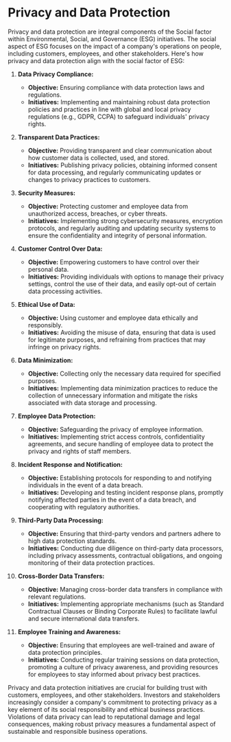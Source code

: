 # Privacy and Data Protection
Privacy and data protection are integral components of the Social factor within Environmental, Social, and Governance (ESG) initiatives. The social aspect of ESG focuses on the impact of a company's operations on people, including customers, employees, and other stakeholders. Here's how privacy and data protection align with the social factor of ESG:

1. **Data Privacy Compliance:**
   - **Objective:** Ensuring compliance with data protection laws and regulations.
   - **Initiatives:** Implementing and maintaining robust data protection policies and practices in line with global and local privacy regulations (e.g., GDPR, CCPA) to safeguard individuals' privacy rights.

2. **Transparent Data Practices:**
   - **Objective:** Providing transparent and clear communication about how customer data is collected, used, and stored.
   - **Initiatives:** Publishing privacy policies, obtaining informed consent for data processing, and regularly communicating updates or changes to privacy practices to customers.

3. **Security Measures:**
   - **Objective:** Protecting customer and employee data from unauthorized access, breaches, or cyber threats.
   - **Initiatives:** Implementing strong cybersecurity measures, encryption protocols, and regularly auditing and updating security systems to ensure the confidentiality and integrity of personal information.

4. **Customer Control Over Data:**
   - **Objective:** Empowering customers to have control over their personal data.
   - **Initiatives:** Providing individuals with options to manage their privacy settings, control the use of their data, and easily opt-out of certain data processing activities.

5. **Ethical Use of Data:**
   - **Objective:** Using customer and employee data ethically and responsibly.
   - **Initiatives:** Avoiding the misuse of data, ensuring that data is used for legitimate purposes, and refraining from practices that may infringe on privacy rights.

6. **Data Minimization:**
   - **Objective:** Collecting only the necessary data required for specified purposes.
   - **Initiatives:** Implementing data minimization practices to reduce the collection of unnecessary information and mitigate the risks associated with data storage and processing.

7. **Employee Data Protection:**
   - **Objective:** Safeguarding the privacy of employee information.
   - **Initiatives:** Implementing strict access controls, confidentiality agreements, and secure handling of employee data to protect the privacy and rights of staff members.

8. **Incident Response and Notification:**
   - **Objective:** Establishing protocols for responding to and notifying individuals in the event of a data breach.
   - **Initiatives:** Developing and testing incident response plans, promptly notifying affected parties in the event of a data breach, and cooperating with regulatory authorities.

9. **Third-Party Data Processing:**
   - **Objective:** Ensuring that third-party vendors and partners adhere to high data protection standards.
   - **Initiatives:** Conducting due diligence on third-party data processors, including privacy assessments, contractual obligations, and ongoing monitoring of their data protection practices.

10. **Cross-Border Data Transfers:**
    - **Objective:** Managing cross-border data transfers in compliance with relevant regulations.
    - **Initiatives:** Implementing appropriate mechanisms (such as Standard Contractual Clauses or Binding Corporate Rules) to facilitate lawful and secure international data transfers.

11. **Employee Training and Awareness:**
    - **Objective:** Ensuring that employees are well-trained and aware of data protection principles.
    - **Initiatives:** Conducting regular training sessions on data protection, promoting a culture of privacy awareness, and providing resources for employees to stay informed about privacy best practices.

Privacy and data protection initiatives are crucial for building trust with customers, employees, and other stakeholders. Investors and stakeholders increasingly consider a company's commitment to protecting privacy as a key element of its social responsibility and ethical business practices. Violations of data privacy can lead to reputational damage and legal consequences, making robust privacy measures a fundamental aspect of sustainable and responsible business operations.